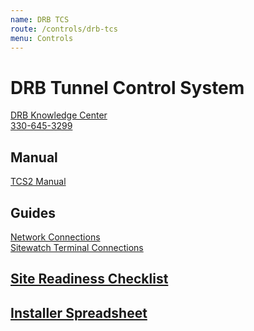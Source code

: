 ```yaml
---
name: DRB TCS
route: /controls/drb-tcs
menu: Controls
---
```


# DRB Tunnel Control System

[DRB Knowledge Center](https://www.drbsystems.com/contact-knowledge-center/)  
[330-645-3299](tel:330-645-3299)

## Manual

[TCS2 Manual](../public/controls/drb/TCS2-Install-Instructions.pdf)

## Guides

[Network Connections](../public/controls/drb/Network-Connections.pdf)  
[Sitewatch Terminal Connections](../public/controls/drb/Sitewatch-Terminal-Connections.pdf)

## [Site Readiness Checklist](../public/controls/drb/Site-Readiness.pdf)

## [Installer Spreadsheet](../public/drb/InstallerSpreadsheet.xlsma)
